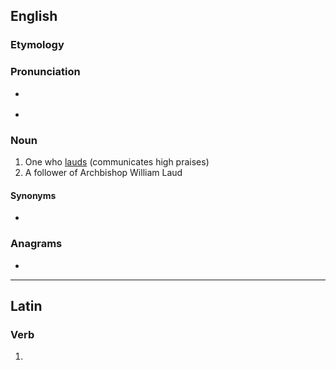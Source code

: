 {{also|Lauder}}
==English==

===Etymology===
{{affix|en|laud|-er|id2=agent noun}}

===Pronunciation===
* {{a|UK}} {{IPA|en|/ˈlɔː(ɹ).də(ɹ)/}}
* {{rhymes|en|ɔː(ɹ)də(ɹ)}}

===Noun===
{{en-noun}}

# One who [[laud]]s (communicates high praises)
# A follower of Archbishop William Laud

====Synonyms====
* {{l|en|extoller}}

===Anagrams===
* {{anagrams|en|a=adelru|aulder|udaler}}

----

==Latin==

===Verb===
{{la-verb-form|lauder}}

# {{inflection of|la|laudō||1|s|pres|pasv|subj}}